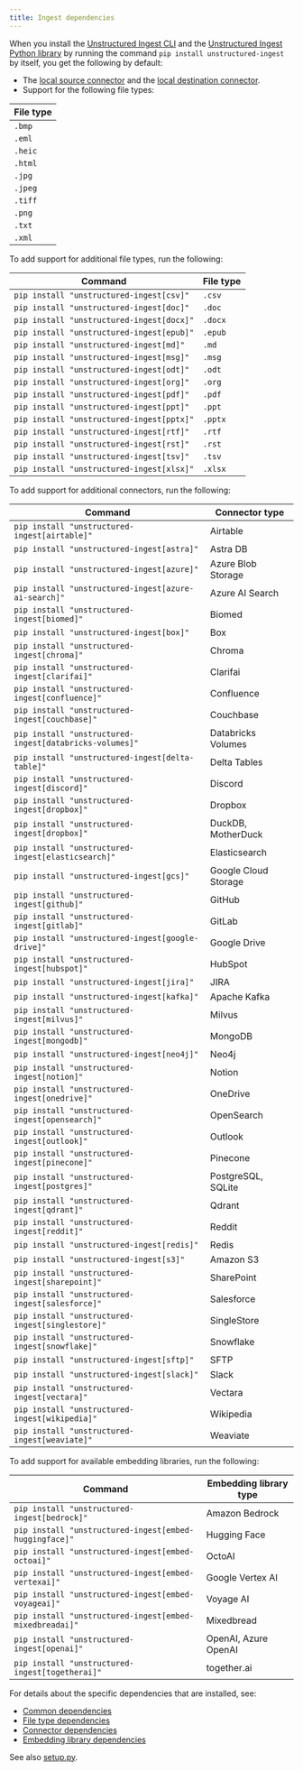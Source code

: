 ```yaml
---
title: Ingest dependencies
---
```


When you install the [Unstructured Ingest CLI](/ingestion/ingest-cli) and the 
[Unstructured Ingest Python library](/ingestion/python-ingest) by running the command
`pip install unstructured-ingest` by itself, you get the following by default:

- The [local source connector](/ingestion/source-connectors/local) and the [local destination connector](/ingestion/destination-connector/local).
- Support for the following file types:

| File type |
| --- |
| `.bmp` |
| `.eml` |
| `.heic` |
| `.html` |
| `.jpg` |
| `.jpeg` |
| `.tiff` |
| `.png` | 
| `.txt` |
| `.xml` |

To add support for additional file types, run the following:

| Command | File type |
| --- | --- |
| `pip install "unstructured-ingest[csv]"` | `.csv` |
| `pip install "unstructured-ingest[doc]"` | `.doc` |
| `pip install "unstructured-ingest[docx]"` | `.docx` |
| `pip install "unstructured-ingest[epub]"` | `.epub` |
| `pip install "unstructured-ingest[md]"` | `.md` |
| `pip install "unstructured-ingest[msg]"` | `.msg` |
| `pip install "unstructured-ingest[odt]"` | `.odt` |
| `pip install "unstructured-ingest[org]"` | `.org` |
| `pip install "unstructured-ingest[pdf]"` | `.pdf` |
| `pip install "unstructured-ingest[ppt]"` | `.ppt` |
| `pip install "unstructured-ingest[pptx]"` | `.pptx` |
| `pip install "unstructured-ingest[rtf]"` | `.rtf` |
| `pip install "unstructured-ingest[rst]"` | `.rst` |
| `pip install "unstructured-ingest[tsv]"` | `.tsv` |
| `pip install "unstructured-ingest[xlsx]"` | `.xlsx` |

To add support for additional connectors, run the following:

| Command | Connector type |
| --- | --- |
| `pip install "unstructured-ingest[airtable]"` | Airtable |
| `pip install "unstructured-ingest[astra]"` | Astra DB |
| `pip install "unstructured-ingest[azure]"` | Azure Blob Storage |
| `pip install "unstructured-ingest[azure-ai-search]"` | Azure AI Search |
| `pip install "unstructured-ingest[biomed]"` | Biomed |
| `pip install "unstructured-ingest[box]"` | Box |
| `pip install "unstructured-ingest[chroma]"` | Chroma |
| `pip install "unstructured-ingest[clarifai]"` | Clarifai |
| `pip install "unstructured-ingest[confluence]"` | Confluence |
| `pip install "unstructured-ingest[couchbase]"` | Couchbase |
| `pip install "unstructured-ingest[databricks-volumes]"` | Databricks Volumes |
| `pip install "unstructured-ingest[delta-table]"` | Delta Tables |
| `pip install "unstructured-ingest[discord]"` | Discord |
| `pip install "unstructured-ingest[dropbox]"` | Dropbox |
| `pip install "unstructured-ingest[dropbox]"` | DuckDB, MotherDuck |
| `pip install "unstructured-ingest[elasticsearch]"` | Elasticsearch |
| `pip install "unstructured-ingest[gcs]"` | Google Cloud Storage |
| `pip install "unstructured-ingest[github]"` | GitHub |
| `pip install "unstructured-ingest[gitlab]"` | GitLab |
| `pip install "unstructured-ingest[google-drive]"` | Google Drive |
| `pip install "unstructured-ingest[hubspot]"` | HubSpot |
| `pip install "unstructured-ingest[jira]"` | JIRA |
| `pip install "unstructured-ingest[kafka]"` | Apache Kafka |
| `pip install "unstructured-ingest[milvus]"` | Milvus |
| `pip install "unstructured-ingest[mongodb]"` | MongoDB |
| `pip install "unstructured-ingest[neo4j]"` | Neo4j |
| `pip install "unstructured-ingest[notion]"` | Notion |
| `pip install "unstructured-ingest[onedrive]"` | OneDrive |
| `pip install "unstructured-ingest[opensearch]"` | OpenSearch |
| `pip install "unstructured-ingest[outlook]"` | Outlook |
| `pip install "unstructured-ingest[pinecone]"` | Pinecone |
| `pip install "unstructured-ingest[postgres]"` | PostgreSQL, SQLite |
| `pip install "unstructured-ingest[qdrant]"` | Qdrant |
| `pip install "unstructured-ingest[reddit]"` | Reddit |
| `pip install "unstructured-ingest[redis]"` | Redis |
| `pip install "unstructured-ingest[s3]"` | Amazon S3 |
| `pip install "unstructured-ingest[sharepoint]"` | SharePoint |
| `pip install "unstructured-ingest[salesforce]"` | Salesforce
| `pip install "unstructured-ingest[singlestore]"` | SingleStore |
| `pip install "unstructured-ingest[snowflake]"` | Snowflake |
| `pip install "unstructured-ingest[sftp]"` | SFTP |
| `pip install "unstructured-ingest[slack]"` | Slack |
| `pip install "unstructured-ingest[vectara]"` | Vectara |
| `pip install "unstructured-ingest[wikipedia]"` | Wikipedia |
| `pip install "unstructured-ingest[weaviate]"` | Weaviate |

To add support for available embedding libraries, run the following: 

| Command | Embedding library type |
| --- | --- |
| `pip install "unstructured-ingest[bedrock]"` | Amazon Bedrock |
| `pip install "unstructured-ingest[embed-huggingface]"` | Hugging Face |
| `pip install "unstructured-ingest[embed-octoai]"` | OctoAI |
| `pip install "unstructured-ingest[embed-vertexai]"` | Google Vertex AI  |
| `pip install "unstructured-ingest[embed-voyageai]"` | Voyage AI |
| `pip install "unstructured-ingest[embed-mixedbreadai]"` | Mixedbread |
| `pip install "unstructured-ingest[openai]"` | OpenAI, Azure OpenAI |
| `pip install "unstructured-ingest[togetherai]"` | together.ai  |

For details about the specific dependencies that are installed, see:

- [Common dependencies](https://github.com/Unstructured-IO/unstructured-ingest/tree/main/requirements/common)
- [File type dependencies](https://github.com/Unstructured-IO/unstructured-ingest/tree/main/requirements/local_partition)
- [Connector dependencies](https://github.com/Unstructured-IO/unstructured-ingest/tree/main/requirements/connectors)
- [Embedding library dependencies](https://github.com/Unstructured-IO/unstructured-ingest/tree/main/requirements/embed)

See also [setup.py](https://github.com/Unstructured-IO/unstructured-ingest/blob/main/setup.py).

